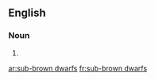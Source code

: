 ==English==

===Noun===
{{head|en|head=[[sub-]][[brown]] [[dwarfs]]}}

# {{plural of|sub-brown dwarf}}

[[ar:sub-brown dwarfs]]
[[fr:sub-brown dwarfs]]